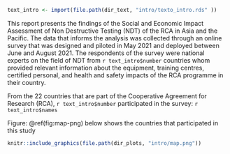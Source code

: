 



```r

text_intro <- import(file.path(dir_text, "intro/texto_intro.rds" ))

```

This report presents the findings of the Social and Economic Impact Assessment of Non Destructive Testing (NDT) of the RCA in Asia and the Pacific. The data that informs the analysis was collected through an online survey that was designed and piloted in May 2021 and deployed between June and August 2021. The respondents of the survey were national experts on the field of NDT from `r text_intro$number` countries whom provided relevant information about the equipment, training centres, certified personal, and health and safety impacts of the RCA programme in their country. 


From the 22 countries that are part of the Cooperative Agreement for Research (RCA), `r text_intro$number` participated in the survey: `r text_intro$names`


Figure: \@ref(fig:map-png) below shows the countries that participated in this study


```r

knitr::include_graphics(file.path(dir_plots, "intro/map.png"))

```





